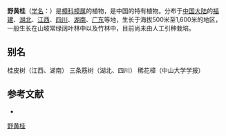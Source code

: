 {{Speciesbox
| name = 野黄桂
| status = 
| status_system = 
| image =
| genus = Cinnamomum
| species = jensenianum
| authority = Hand.-Mazz.
}}

'''野黄桂'''（[[学名|学名]]：{{lang|la|''Cinnamomum jensenianum''}}）是[[樟科|樟科]][[樟属|樟属]]的植物，是中国的特有植物。分布于[[中国大陆|中国大陆]]的[[福建|福建]]、[[湖北|湖北]]、[[江西|江西]]、[[四川|四川]]、[[湖南|湖南]]、[[广东|广东]]等地，生长于海拔500米至1,600米的地区，一般生长在山坡常绿阔叶林中以及竹林中，目前尚未由人工引种栽培。

== 别名 ==
桂皮树（江西、湖南） 三条筋树（湖北、四川） 稀花樟（中山大学学报）

== 参考文献 ==
<div class="references-small">
* {{cite web| url =http://www.bioinfo.cn/db05/KmzwSpecies.php?action=view&id=11877| title =野黄桂| work =《中国高等植物数据库全库》| publisher =中国科学院微生物研究所| author =昆明植物研究所| accessdate =2009-02-24| deadurl =yes| archiveurl =https://web.archive.org/web/20160305083538/http://www.bioinfo.cn/db05/KmzwSpecies.php?action=view&id=11877| archivedate =2016-03-05}}
</div>
{{Taxonbar|from=Q15227665}}

[[Category:樟属|野黄桂]]


{{植物小作品}}